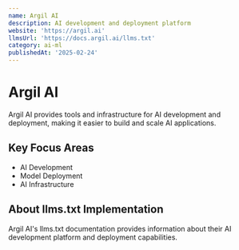 ```yaml
---
name: Argil AI
description: AI development and deployment platform
website: 'https://argil.ai'
llmsUrl: 'https://docs.argil.ai/llms.txt'
category: ai-ml
publishedAt: '2025-02-24'
---
```


# Argil AI

Argil AI provides tools and infrastructure for AI development and deployment, making it easier to build and scale AI applications.

## Key Focus Areas

- AI Development
- Model Deployment
- AI Infrastructure

## About llms.txt Implementation

Argil AI's llms.txt documentation provides information about their AI development platform and deployment capabilities.
